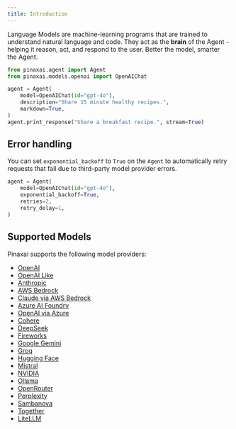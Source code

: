```yaml
---
title: Introduction
---
```


Language Models are machine-learning programs that are trained to understand natural language and code. They act as the **brain** of the Agent - helping it reason, act, and respond to the user. Better the model, smarter the Agent.

```python
from pinaxai.agent import Agent
from pinaxai.models.openai import OpenAIChat

agent = Agent(
    model=OpenAIChat(id="gpt-4o"),
    description="Share 15 minute healthy recipes.",
    markdown=True,
)
agent.print_response("Share a breakfast recipe.", stream=True)
```

## Error handling

You can set `exponential_backoff` to `True` on the `Agent` to automatically retry requests that fail due to third-party model provider errors.

```python
agent = Agent(
    model=OpenAIChat(id="gpt-4o"),
    exponential_backoff=True,
    retries=2,
    retry_delay=1,
)
```

## Supported Models

Pinaxai supports the following model providers:

- [OpenAI](/models/openai)
- [OpenAI Like](/models/openai-like)
- [Anthropic](/models/anthropic)
- [AWS Bedrock](/models/aws-bedrock)
- [Claude via AWS Bedrock](/models/aws-claude)
- [Azure AI Foundry](/models/azure-ai-foundry)
- [OpenAI via Azure](/models/azure-openai)
- [Cohere](/models/cohere)
- [DeepSeek](/models/deepseek)
- [Fireworks](/models/fireworks)
- [Google Gemini](/models/google)
- [Groq](/models/groq)
- [Hugging Face](/models/huggingface)
- [Mistral](/models/mistral)
- [NVIDIA](/models/nvidia)
- [Ollama](/models/ollama)
- [OpenRouter](/models/openrouter)
- [Perplexity](/models/perplexity)
- [Sambanova](/models/sambanova)
- [Together](/models/together)
- [LiteLLM](/models/litellm)
